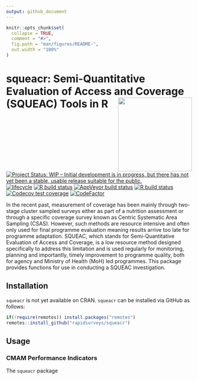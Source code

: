 ```yaml
---
output: github_document
---
```


<!-- README.md is generated from README.Rmd. Please edit that file -->

```r
knitr::opts_chunk$set(
  collapse = TRUE,
  comment = "#>",
  fig.path = "man/figures/README-",
  out.width = "100%"
)
```
# squeacr: Semi-Quantitative Evaluation of Access and Coverage (SQUEAC) Tools  in R <img src="man/figures/logo.png" width = "200" align="right" />

<!-- badges: start -->
[![Project Status: WIP – Initial development is in progress, but there has not yet been a stable, usable release suitable for the public.](https://www.repostatus.org/badges/latest/wip.svg)](https://www.repostatus.org/#wip)
[![lifecycle](https://img.shields.io/badge/lifecycle-experimental-orange.svg)](https://www.tidyverse.org/lifecycle/#experimental)
[![R build status](https://github.com/rapidsurveys/squeacr/workflows/R-CMD-check/badge.svg)](https://github.com/rapidsurveys/squeacr/actions)
[![AppVeyor build status](https://ci.appveyor.com/api/projects/status/github/rapidsurveys/squeacr?branch=master&svg=true)](https://ci.appveyor.com/project/rapidsurveys/squeacr)
[![R build status](https://github.com/rapidsurveys/squeacr/workflows/test-coverage/badge.svg)](https://github.com/rapidsurveys/squeacr/actions)
[![Codecov test coverage](https://codecov.io/gh/rapidsurveys/squeacr/branch/master/graph/badge.svg)](https://codecov.io/gh/rapidsurveys/squeacr?branch=master)
[![CodeFactor](https://www.codefactor.io/repository/github/rapidsurveys/squeacr/badge)](https://www.codefactor.io/repository/github/rapidsurveys/squeacr)
<!-- badges: end -->


In the recent past, measurement of coverage has been mainly through two-stage cluster sampled surveys either as part of a nutrition assessment or through a specific coverage survey known as Centric Systematic Area Sampling (CSAS). However, such methods are resource intensive and often only used for final programme evaluation meaning results arrive too late for programme adaptation. SQUEAC, which stands for Semi-Quantitative Evaluation of Access and Coverage, is a low resource method designed specifically to address this limitation and is used regularly for monitoring, planning and importantly, timely improvement to programme quality, both for agency and Ministry of Health (MoH) led programmes. This package provides functions for use in conducting a SQUEAC investigation.

## Installation

`squeacr` is not yet available on CRAN. `squeacr` can be installed via GitHub as follows:

```r
if(!require(remotes)) install.packages("remotes")
remotes::install_github("rapidsurveys/squeacr")
```

## Usage

### CMAM Performance Indicators

The `squeacr` package 
